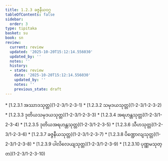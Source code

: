 ```yaml
---
title: 1.2.3 ခဇ္ဇနီယဝဂ္ဂ
tableOfContents: false
sidebar:
  order: 3
type: tipitaka
basket: su
book: sn
review:
  current: review
  updated: '2025-10-20T15:12:14.556030'
  updated_by: ''
  notes: ''
  history:
  - state: review
    date: '2025-10-20T15:12:14.556030'
    updated_by: ''
    notes: ''
    previous_state: draft
---
```



<DynamicBreadcrumb />


<ReviewStatus review={frontmatter.review} showDetails={true} />

<HypothesisAnnotation frontmatter={frontmatter} />



<TableOfContents book="sn" section="1.2.3">
* [1.2.3.1 အဿာဒသုတ္တ](1-2-3/1-2-3-1)
* [1.2.3.2 သမုဒယသုတ္တ](1-2-3/1-2-3-2)
* [1.2.3.3 ဒုတိယသမုဒယသုတ္တ](1-2-3/1-2-3-3)
* [1.2.3.4 အရဟန္တသုတ္တ](1-2-3/1-2-3-4)
* [1.2.3.5 ဒုတိယအရဟန္တသုတ္တ](1-2-3/1-2-3-5)
* [1.2.3.6 သီဟသုတ္တ](1-2-3/1-2-3-6)
* [1.2.3.7 ခဇ္ဇနီယသုတ္တ](1-2-3/1-2-3-7)
* [1.2.3.8 ပိဏ္ဍောလျသုတ္တ](1-2-3/1-2-3-8)
* [1.2.3.9 ပါလိလေယျသုတ္တ](1-2-3/1-2-3-9)
* [1.2.3.10 ပုဏ္ဏမသုတ္တ](1-2-3/1-2-3-10)
</TableOfContents>